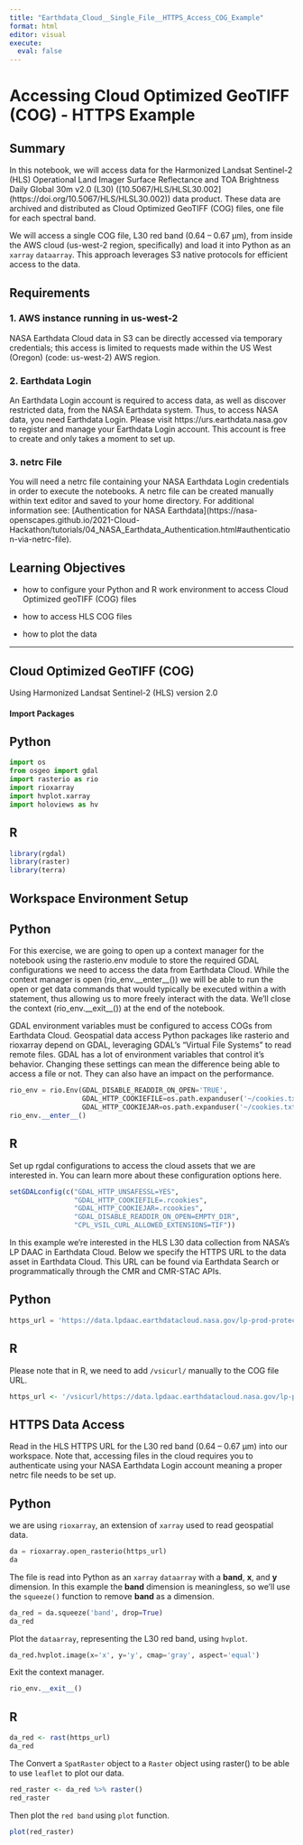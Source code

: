 ```yaml
---
title: "Earthdata_Cloud__Single_File__HTTPS_Access_COG_Example"
format: html
editor: visual
execute: 
  eval: false
---
```


# Accessing Cloud Optimized GeoTIFF (COG) - HTTPS Example

## Summary

In this notebook, we will access data for the Harmonized Landsat Sentinel-2 (HLS) Operational Land Imager Surface Reflectance and TOA Brightness Daily Global 30m v2.0 (L30) (\[10.5067/HLS/HLSL30.002\](https://doi.org/10.5067/HLS/HLSL30.002)) data product. These data are archived and distributed as Cloud Optimized GeoTIFF (COG) files, one file for each spectral band.

We will access a single COG file, L30 red band (0.64 -- 0.67 μm), from inside the AWS cloud (us-west-2 region, specifically) and load it into Python as an `xarray` `dataarray`. This approach leverages S3 native protocols for efficient access to the data.

## Requirements

### 1. AWS instance running in us-west-2

NASA Earthdata Cloud data in S3 can be directly accessed via temporary credentials; this access is limited to requests made within the US West (Oregon) (code: us-west-2) AWS region.

### 2. Earthdata Login

An Earthdata Login account is required to access data, as well as discover restricted data, from the NASA Earthdata system. Thus, to access NASA data, you need Earthdata Login. Please visit https://urs.earthdata.nasa.gov to register and manage your Earthdata Login account. This account is free to create and only takes a moment to set up.

### 3. netrc File

You will need a netrc file containing your NASA Earthdata Login credentials in order to execute the notebooks. A netrc file can be created manually within text editor and saved to your home directory. For additional information see: \[Authentication for NASA Earthdata\](https://nasa-openscapes.github.io/2021-Cloud-Hackathon/tutorials/04_NASA_Earthdata_Authentication.html#authentication-via-netrc-file).

## Learning Objectives

-   how to configure your Python and R work environment to access Cloud Optimized geoTIFF (COG) files

-   how to access HLS COG files

-   how to plot the data

------------------------------------------------------------------------

## Cloud Optimized GeoTIFF (COG)

Using Harmonized Landsat Sentinel-2 (HLS) version 2.0

#### Import Packages

::: {.panel-tabset group="language"}
## Python

```python
import os
from osgeo import gdal
import rasterio as rio
import rioxarray
import hvplot.xarray
import holoviews as hv
```

## R

```r
library(rgdal)
library(raster)
library(terra)
```
:::

## Workspace Environment Setup

::: {.panel-tabset group="language"}
## Python

For this exercise, we are going to open up a context manager for the notebook using the rasterio.env module to store the required GDAL configurations we need to access the data from Earthdata Cloud. While the context manager is open (rio_env.\_\_enter\_\_()) we will be able to run the open or get data commands that would typically be executed within a with statement, thus allowing us to more freely interact with the data. We'll close the context (rio_env.\_\_exit\_\_()) at the end of the notebook.

GDAL environment variables must be configured to access COGs from Earthdata Cloud. Geospatial data access Python packages like rasterio and rioxarray depend on GDAL, leveraging GDAL's "Virtual File Systems" to read remote files. GDAL has a lot of environment variables that control it's behavior. Changing these settings can mean the difference being able to access a file or not. They can also have an impact on the performance.

```python
rio_env = rio.Env(GDAL_DISABLE_READDIR_ON_OPEN='TRUE',
                  GDAL_HTTP_COOKIEFILE=os.path.expanduser('~/cookies.txt'),
                  GDAL_HTTP_COOKIEJAR=os.path.expanduser('~/cookies.txt'))
rio_env.__enter__()
```

## R

Set up rgdal configurations to access the cloud assets that we are interested in. You can learn more about these configuration options here.

```r
setGDALconfig(c("GDAL_HTTP_UNSAFESSL=YES",
                "GDAL_HTTP_COOKIEFILE=.rcookies",
                "GDAL_HTTP_COOKIEJAR=.rcookies",
                "GDAL_DISABLE_READDIR_ON_OPEN=EMPTY_DIR",
                "CPL_VSIL_CURL_ALLOWED_EXTENSIONS=TIF"))

```
:::

In this example we're interested in the HLS L30 data collection from NASA's LP DAAC in Earthdata Cloud. Below we specify the HTTPS URL to the data asset in Earthdata Cloud. This URL can be found via Earthdata Search or programmatically through the CMR and CMR-STAC APIs.

::: {.panel-tabset group="language"}
## Python

```python
https_url = 'https://data.lpdaac.earthdatacloud.nasa.gov/lp-prod-protected/HLSL30.020/HLS.L30.T11SQA.2021333T181532.v2.0/HLS.L30.T11SQA.2021333T181532.v2.0.B04.tif'
```

## R

Please note that in R, we need to add `/vsicurl/` manually to the COG file URL.

```r
https_url <- '/vsicurl/https://data.lpdaac.earthdatacloud.nasa.gov/lp-prod-protected/HLSL30.020/HLS.L30.T11SQA.2021333T181532.v2.0/HLS.L30.T11SQA.2021333T181532.v2.0.B04.tif'
```
:::

## HTTPS Data Access

Read in the HLS HTTPS URL for the L30 red band (0.64 -- 0.67 μm) into our workspace. Note that, accessing files in the cloud requires you to authenticate using your NASA Earthdata Login account meaning a proper netrc file needs to be set up.

::: {.panel-tabset group="language"}
## Python

we are using `rioxarray`, an extension of `xarray` used to read geospatial data.

```python
da = rioxarray.open_rasterio(https_url)
da
```

The file is read into Python as an `xarray` `dataarray` with a **band**, **x**, and **y** dimension. In this example the **band** dimension is meaningless, so we'll use the `squeeze()` function to remove **band** as a dimension.

```python
da_red = da.squeeze('band', drop=True)
da_red
```

Plot the `dataarray`, representing the L30 red band, using `hvplot`.

```python
da_red.hvplot.image(x='x', y='y', cmap='gray', aspect='equal')
```

Exit the context manager.

```python
rio_env.__exit__()
```

## R

```r
da_red <- rast(https_url)
da_red
```

The Convert a `SpatRaster` object to a `Raster` object using raster() to be able to use `leaflet` to plot our data.

```r
red_raster <- da_red %>% raster()
red_raster
```

Then plot the `red band` using `plot` function.

```r
plot(red_raster)
```
:::
